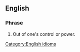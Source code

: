 ==English==

===Phrase===
{{infl|en|phrase|head=[[above]] one's [[bend]]}}

# Out of one's control or power.

[[Category:English idioms]]